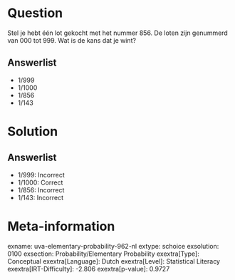 Question
========

Stel je hebt één lot gekocht met het nummer 856. De loten zijn genummerd
van 000 tot 999. Wat is de kans dat je wint?

Answerlist
----------

* 1/999
* 1/1000
* 1/856
* 1/143

Solution
========

Answerlist
----------

* 1/999: Incorrect
* 1/1000: Correct
* 1/856: Incorrect
* 1/143: Incorrect

Meta-information
================
exname: uva-elementary-probability-962-nl
extype: schoice
exsolution: 0100
exsection: Probability/Elementary Probability
exextra[Type]: Conceptual
exextra[Language]: Dutch
exextra[Level]: Statistical Literacy
exextra[IRT-Difficulty]: -2.806
exextra[p-value]: 0.9727
